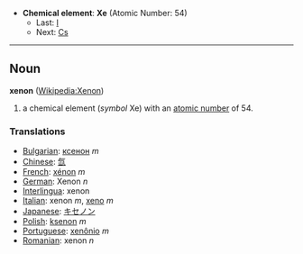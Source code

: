 *'''Chemical element''': '''Xe''' (Atomic Number: 54)
**Last: [[Iodine|I]]
**Next: [[Caesium|Cs]]
----
== Noun ==
'''xenon''' ([[en:Xenon|Wikipedia:Xenon]])

# a chemical element (''symbol'' Xe) with an [[atomic number]] of 54.

===Translations===
*[[Bulgarian]]: [[ксенон]] ''m''
*[[Chinese]]: [[氙]]
*[[French]]: [[xénon]] ''m''
*[[German]]: Xenon ''n''
*[[Interlingua]]: xenon
*[[Italian]]: xenon ''m'', [[xeno]] ''m''
*[[Japanese]]: [[キセノン]]
*[[Polish]]:  [[ksenon]] ''m''
*[[Portuguese]]: [[xenônio]] ''m''
*[[Romanian]]: xenon ''n''